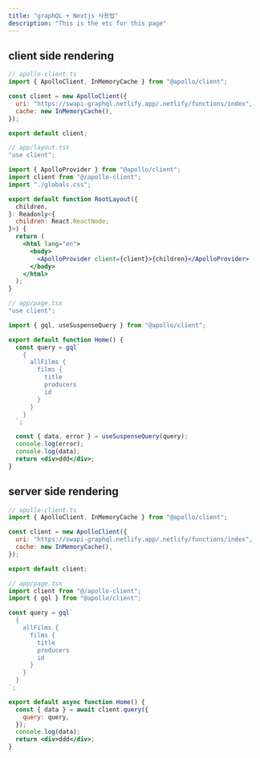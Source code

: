 ```yaml
---
title: "graphQL + Nextjs 사용법"
description: "This is the etc for this page"
---
```


## client side rendering

```jsx
// apollo-client.ts
import { ApolloClient, InMemoryCache } from "@apollo/client";

const client = new ApolloClient({
  uri: "https://swapi-graphql.netlify.app/.netlify/functions/index",
  cache: new InMemoryCache(),
});

export default client;

// app/layout.tsx
"use client";

import { ApolloProvider } from "@apollo/client";
import client from "@/apollo-client";
import "./globals.css";

export default function RootLayout({
  children,
}: Readonly<{
  children: React.ReactNode;
}>) {
  return (
    <html lang="en">
      <body>
        <ApolloProvider client={client}>{children}</ApolloProvider>
      </body>
    </html>
  );
}

// app/page.tsx
"use client";

import { gql, useSuspenseQuery } from "@apollo/client";

export default function Home() {
  const query = gql`
    {
      allFilms {
        films {
          title
          producers
          id
        }
      }
    }
  `;

  const { data, error } = useSuspenseQuery(query);
  console.log(error);
  console.log(data);
  return <div>ddd</div>;
}

```

## server side rendering

```jsx
// apollo-client.ts
import { ApolloClient, InMemoryCache } from "@apollo/client";

const client = new ApolloClient({
  uri: "https://swapi-graphql.netlify.app/.netlify/functions/index",
  cache: new InMemoryCache(),
});

export default client;

// app/page.tsx
import client from "@/apollo-client";
import { gql } from "@apollo/client";

const query = gql`
  {
    allFilms {
      films {
        title
        producers
        id
      }
    }
  }
`;

export default async function Home() {
  const { data } = await client.query({
    query: query,
  });
  console.log(data);
  return <div>ddd</div>;
}
```

